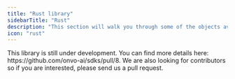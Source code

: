 ```yaml
---
title: "Rust library"
sidebarTitle: "Rust"
description: "This section will walk you through some of the objects available when using the Onvo AI platform"
icon: "rust"
---
```


<Warning>
  This library is still under development. You can find more details here:
  https://github.com/onvo-ai/sdks/pull/8. We are also looking for contributors
  so if you are interested, please send us a pull request.
</Warning>
